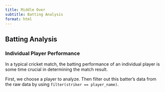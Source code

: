 ```yaml
---
title: Middle Over
subtitle: Batting Analysis
format: html
---
```


## Batting Analysis

### Individual Player Performance

In a typical cricket match, the batting performance of an individual player is some time crucial in determining the match result.

First, we choose a player to analyze. Then filter out this batter's data from the raw data by using `filter(striker == player_name)`.
